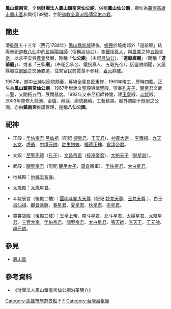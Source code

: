 '''鳳山鎮南宮'''，全稱'''財團法人鳳山鎮南宮仙公廟'''，俗稱'''鳳山仙公廟'''，廟址為[[臺灣|臺灣]][[高雄市|高雄市]][[鳳山區|鳳山區]]和興街189號，主祀[[道教|道教]][[全真派|全真派]][[祖師|祖師]][[孚佑帝君|孚佑帝君]]。

==簡史==
清[[乾隆|乾隆]]五十三年（西元1788年）[[鳳山縣新城|鳳山縣新城]]建後，[[鄉民|鄉民]]於城南郊外「道爺廍」結庵奉祀[[道教|道教]][[八仙|八仙]]中的[[呂純陽|呂純陽]][[祖師|祖師]]（俗稱呂仙公）、[[李鐵拐|李鐵拐]][[真人|真人]]，與[[農業|農業]]之神[[神農大帝|五穀先帝]]，以求平安與[[農業|農業]]發展，時稱「'''仙公廟'''」（主祀[[呂仙公|呂仙公]]）、「'''道爺廍廟'''」（簡稱「'''道爺廟'''」）、或者「'''三仙廟'''」（奉祀呂仙公、鐵拐真人、五穀先帝），因靈跡頗聞，又居縣城往[[前鎮區|前鎮]]之交通要道，往來官民商賈莫不參拜，[[香火|香火]]鼎盛。

1957年，鄉中[[士紳|士紳]]以廟貌頹萎，募鳩全臺良匠重修，1961年竣工，歷時四載。正名為'''鳳山鎮南宮仙公廟'''。1967年增添文聖殿與武聖殿，崇奉[[孔夫子|孔夫子]]、[[關帝君|關帝君]]文武二聖，又開拓五門，展闊器度。1992年又奉呂祖師神諭，建[[玉皇|玉皇]]殿、[[斗姥|斗姥]]殿。2003年整修九龍池、金爐、拜庭，廟貌巍峨，工藝精美。廟外週圍十餘[[台甲|甲]]之公園，亦由'''鎮南宮'''維護管理，是稱'''八仙公園'''。

== 祀神 ==
*正殿：[[孚佑帝君|孚佑帝君]] [[呂仙祖|呂仙祖]]（配祀 [[柳星君|柳星君]]、[[王天君|王天君]]）、[[神農大帝|神農大帝]] 、[[李鐵拐|李鐵拐]]、[[九天玄女|九天玄女]]、[[虎爺|虎爺]]、[[中壇元帥|中壇元帥]]、[[註生娘娘|註生娘娘]]、[[福德正神|福德正神]]、[[倉頡帝君|倉頡帝君]]。

*文殿：[[至聖先師|至聖先師]]（[[孔子|孔子]]）、[[文昌帝君|文昌帝君]]（[[梓潼帝君|梓潼帝君]]）、[[大魁夫子|大魁夫子]]（[[魁星爺|魁星爺]]）。

*武殿：[[關聖帝君|關聖帝君]]（配祀 [[關平|關平]][[太子|太子]]、[[周倉|周倉]]將軍）、[[孚佑帝君|孚佑帝君]]、[[太白星君|太白星君]]。

*地藏殿：[[地藏王菩薩|地藏王菩薩]]。

*太歲殿：[[太歲星君|太歲星君]]。

*斗姥辰宮（後殿二樓）：[[斗姥元君|圓明斗姥大天尊]]（配祀 [[妙梵天尊|妙梵天尊]]、[[玉梵天尊|玉梵天尊]] ）、白玉[[呂仙祖|呂仙祖]]、[[觀音菩薩|觀音菩薩]]、[[春星君|春星君]]、[[夏星君|夏星君]]、[[秋星君|秋星君]]、[[冬星君|冬星君]]。

*靈霄寶殿（後殿三樓）：[[玉皇上帝|玉皇上帝]]、[[南斗星君|南斗星君]]、[[北斗星君|北斗星君]]、[[太陽星君|太陽星君]]、[[太陰星君|太陰星君]]、[[三官大帝|三官大帝]]。[[孚佑帝君|孚佑帝君]]、[[關聖帝君|關聖帝君]]、[[太白星君|太白星君]]、[[張道陵|張天師]]、[[托塔李天王|李天王]]、[[王天君|王元帥]]、[[玄壇元帥|趙元帥]]。

== 參見 ==
*[[鳳山區|鳳山區]]

==參考資料==
*《財團法人鳳山鎮南宮仙公廟沿革簡介》

[[Category:高雄市旅遊景點|Category:高雄市旅遊景點]]
[[Category:高雄市廟宇|F]]
[[Category:鳳山區|F]]
[[Category:台灣呂祖廟|Category:台灣呂祖廟]]
